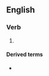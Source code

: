 ==English==

===Verb===
{{head|en|present participle}}

# {{present participle of|describe|lang=en|nocat=1}}

====Derived terms====
* {{l|en|self-describing}}